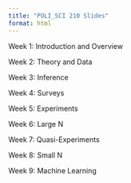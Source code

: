 ```yaml
---
title: "POLI_SCI 210 Slides"
format: html
---
```


Week 1: Introduction and Overview

Week 2: Theory and Data

Week 3: Inference

Week 4: Surveys

Week 5: Experiments

Week 6: Large N

Week 7: Quasi-Experiments

Week 8: Small N

Week 9: Machine Learning
